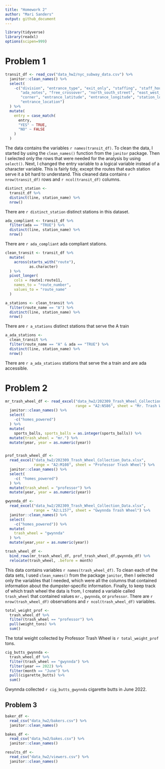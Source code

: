 ```yaml
---
title: "Homework 2"
author: "Mari Sanders"
output: github_document
---
```

```r
library(tidyverse)
library(readxl)
options(scipen=999)
```

# Problem 1 

```r
transit_df <- read_csv("data_hw2/nyc_subway_data.csv") %>% 
  janitor::clean_names() %>% 
  select(
    -c("division", "entrance_type", "exit_only", "staffing", "staff_hours",
       "ada_notes", "free_crossover", "north_south_street", "east_west_street", 
       "corner", "entrance_latitude", "entrance_longitude", "station_location", 
       "entrance_location")
  ) %>% 
  mutate(
    entry = case_match(
      entry, 
      "YES" ~ TRUE, 
      "NO" ~ FALSE
    )
  ) 
```

The data contains the variables `r names(transit_df)`. To clean the data, I started by using the `clean_names()` function from the `janitor` package. Then I selected only the rows that were needed for the analysis by using `select()`. Next, I changed the entry variable to a logical variable instead of a character variable. This is fairly tidy, except the routes that each station serve it a bit hard to understand. This cleaned data contains `r nrow(transit_df)` rows and `r ncol(transit_df)` columns. 

```r
distinct_station <- 
  transit_df %>%
  distinct(line, station_name) %>%
  nrow()
```

There are `r distinct_station` distinct stations in this dataset. 

```r
ada_compliant <- transit_df %>% 
  filter(ada == "TRUE") %>% 
  distinct(line, station_name) %>% 
  nrow()
```

There are `r ada_compliant` ada compliant stations. 

```r
clean_transit <- transit_df %>% 
  mutate(
    across(starts_with("route"), 
           as.character)
  ) %>% 
  pivot_longer(
    cols = route1:route11,
    names_to = "route_number",
    values_to = "route_name"
  ) 
```

```r
a_stations <- clean_transit %>% 
  filter(route_name == "A") %>%  
  distinct(line, station_name) %>%  
  nrow()
```

There are `r a_stations` distinct stations that serve the A train

```r
a_ada_stations <- 
  clean_transit %>% 
  filter(route_name == "A" & ada == "TRUE") %>%  
  distinct(line, station_name) %>%  
  nrow()
```

There are `r a_ada_stations` stations that serve the a train and are ada accessible. 

# Problem 2 

```r
mr_trash_wheel_df <- read_excel("data_hw2/202309_Trash_Wheel_Collection_Data.xlsx", 
                                range = "A2:N586", sheet = "Mr. Trash Wheel") %>% 
  janitor::clean_names() %>% 
  select(
    -c("homes_powered")
  ) %>% 
  mutate(
    sports_balls, sports_balls = as.integer(sports_balls)) %>% 
  mutate(trash_wheel = "mr.") %>% 
  mutate(year, year = as.numeric(year))


prof_trash_wheel_df <- 
  read_excel("data_hw2/202309_Trash_Wheel_Collection_Data.xlsx", 
             range = "A2:M108", sheet = "Professor Trash Wheel") %>% 
  janitor::clean_names() %>% 
  select(
    -c( "homes_powered")
  ) %>% 
  mutate(trash_wheel = "professor") %>% 
  mutate(year, year = as.numeric(year))

gwynnda_df <- 
  read_excel("data_hw2/202309_Trash_Wheel_Collection_Data.xlsx", 
             range = "A2:L157", sheet = "Gwynnda Trash Wheel") %>% 
  janitor::clean_names() %>% 
  select(
    -c("homes_powered")) %>% 
  mutate(
    trash_wheel = "gwynnda"
  ) %>% 
  mutate(year,year = as.numeric(year))

trash_wheel_df <- 
  bind_rows(mr_trash_wheel_df, prof_trash_wheel_df,gwynnda_df) %>% 
  relocate(trash_wheel, .before = month)
```

This data contains variables `r names(trash_wheel_df)`. To clean each of the data sets, I used `clean_names()` from the package `janitor`, then I selected only the variables that I needed, which were all the columns that contained information about the dumpster-specific information. Finally, to keep track of which trash wheel the data is from, I created a variable called `trash_wheel` that contained values `mr.`, `gwynnda`, or `professor`. There are `r nrow(trash_wheel_df)` observations and `r ncol(trash_wheel_df)` variables. 

```r
total_weight_prof <- 
  trash_wheel_df %>% 
  filter(trash_wheel == "professor") %>% 
  pull(weight_tons) %>% 
  sum()
```

The total weight collected by Professor Trash Wheel is `r total_weight_prof` tons. 

```r
cig_butts_gwynnda <- 
  trash_wheel_df %>% 
  filter(trash_wheel == "gwynnda") %>% 
  filter(year == 2022) %>% 
  filter(month == "June") %>% 
  pull(cigarette_butts) %>% 
  sum()
```

Gwynnda collected `r cig_butts_gwynnda` cigarette butts in June 2022. 

## Problem 3 

```r
baker_df <- 
  read_csv("data_hw2/bakers.csv") %>% 
  janitor::clean_names()

bakes_df <- 
  read_csv("data_hw2/bakes.csv") %>%
  janitor::clean_names()

results_df <- 
  read_csv("data_hw2/viewers.csv") %>% 
  janitor::clean_names() 
```


